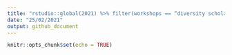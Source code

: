 ```yaml
---
title: "rstudio::global(2021) %>% filter(workshops == “diversity scholars”) %>% summarize() "
date: "25/02/2021"
output: github_document
---
```


```r
knitr::opts_chunk$set(echo = TRUE)
```
